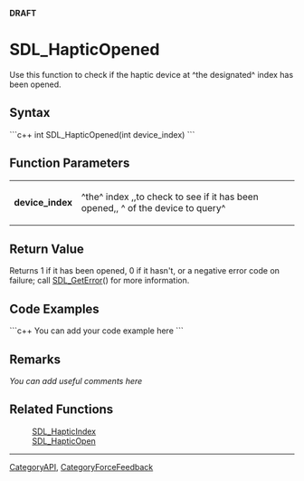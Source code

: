 <!-- pragma section-numbers off -->
<!-- pragma disable-camelcase -->
'''DRAFT'''

= SDL_HapticOpened =
Use this function to check if the haptic device at ^the designated^ index has been opened.


== Syntax ==
```c++
int SDL_HapticOpened(int device_index)
```

== Function Parameters ==
{|
|'''device_index'''
|^the^ index ,,to check to see if it has been opened,, ^ of the device to query^
|}

== Return Value ==
Returns 1 if it has been opened, 0 if it hasn't, or a negative error code on failure; call [[SDL_GetError]]() for more information.

== Code Examples ==
```c++
You can add your code example here
```

== Remarks ==
''You can add useful comments here''

== Related Functions ==
:[[SDL_HapticIndex]]
:[[SDL_HapticOpen]]

----
[[CategoryAPI]], [[CategoryForceFeedback]]
